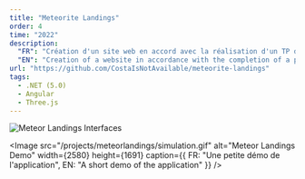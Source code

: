 ```yaml
---
title: "Meteorite Landings"
order: 4
time: "2022"
description:
  "FR": "Création d'un site web en accord avec la réalisation d'un TP durant mon année de Master"
  "EN": "Creation of a website in accordance with the completion of a practical work during my Master degree"
url: "https://github.com/CostaIsNotAvailable/meteorite-landings"
tags: 
  - .NET (5.0)
  - Angular
  - Three.js
---
```


<Image
  src="/projects/meteorlandings/interface.svg"
  alt="Meteor Landings Interfaces"
  width={2580}
  height={1691}
/>

<Image
  src="/projects/meteorlandings/simulation.gif"
  alt="Meteor Landings Demo"
  width={2580}
  height={1691}
  caption={{
    FR: "Une petite démo de l'application",
    EN: "A short demo of the application"
  }}
/>